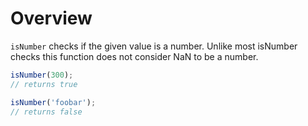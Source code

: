 <Meta title="Validation/isNumber" />

# Overview

`isNumber` checks if the given value is a number.
Unlike most isNumber checks this function does not consider
NaN to be a number.

```js
isNumber(300);
// returns true

isNumber('foobar');
// returns false
```
